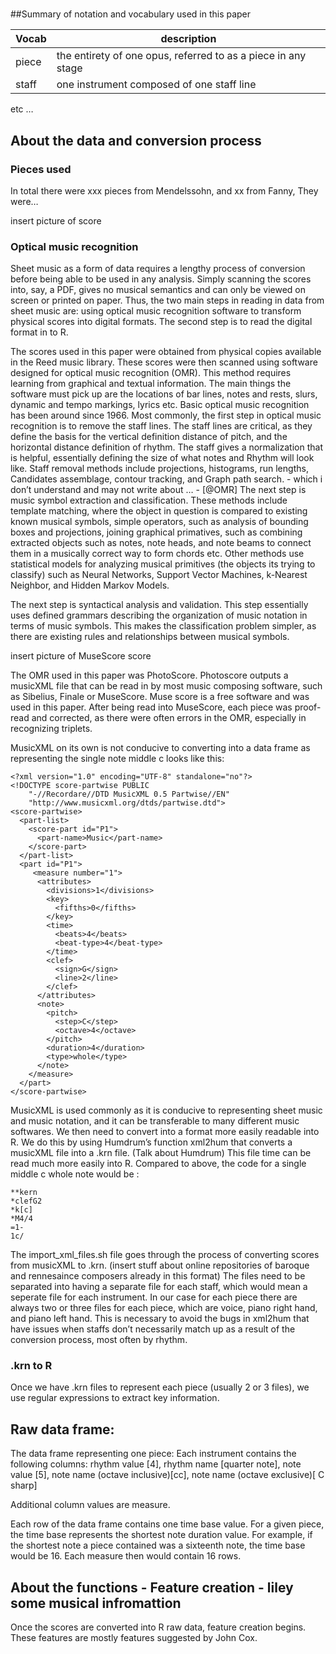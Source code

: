 # 
##Summary of notation and vocabulary used in this paper

Vocab | description
----- | -----------
piece | the entirety of one opus, referred to as a piece in any stage
staff | one instrument composed of one staff line
etc ... 

## About the data and conversion process

### Pieces used
In total there were xxx pieces from Mendelssohn, and xx from Fanny, They were...



insert picture of score

### Optical music recognition
Sheet music as a form of data requires a lengthy process of conversion before being able to be used in any analysis. Simply scanning the scores into, say, a PDF, gives no musical semantics and can only be viewed on screen or printed on paper. Thus, the two main steps in reading in data from sheet music are: using optical music recognition software to transform physical scores into digital formats. The second step is to read the digital format in to R.


The scores used in this paper were obtained from physical copies available in the Reed music library. These scores were then scanned using software designed for optical music recognition (OMR). 
This method requires learning from graphical and textual information. The main things the software must pick up are the locations of bar lines, notes and rests, slurs, dynamic and tempo markings, lyrics etc. Basic optical music recognition has been around since 1966. 
Most commonly, the first step in optical music recognition is to remove the staff lines. The staff lines are critical, as they define the basis for the vertical definition distance of pitch, and the horizontal distance definition of rhythm. The staff gives a normalization that is helpful, essentially defining the size of what notes and Rhythm will look like. Staff removal methods include projections, histograms, run lengths, Candidates assemblage, contour tracking, and Graph path search. - which i don't understand and may not write about ... -  [@OMR]
The next step is music symbol extraction and classification. These methods include template matching, where the object in question is compared to existing known musical symbols, simple operators, such as analysis of bounding boxes and projections, joining graphical primatives, such as combining extracted objects such as notes, note heads, and note beams to connect them in a musically correct way to form chords etc. Other methods use statistical models for analyzing musical primitives (the objects its trying to classify) such as Neural Networks, Support Vector Machines, k-Nearest Neighbor, and Hidden Markov Models.

The next step is syntactical analysis and validation. This step essentially uses defined grammars describing the organization of music notation in terms of music symbols. This makes the classification problem simpler, as there are existing rules and relationships between musical symbols. 

insert picture of MuseScore score

The OMR used in this paper was PhotoScore. Photoscore outputs a musicXML file that can be read in by most music composing software, such as Sibelius, Finale or MuseScore. Muse score is a free software and was used in this paper. After being read into MuseScore, each piece was proof-read and corrected, as there were often errors in the OMR, especially in recognizing triplets. 


MusicXML on its own is not conducive to converting into a data frame as representing the single note middle c looks like this: 

```{}
<?xml version="1.0" encoding="UTF-8" standalone="no"?>
<!DOCTYPE score-partwise PUBLIC
    "-//Recordare//DTD MusicXML 0.5 Partwise//EN"
    "http://www.musicxml.org/dtds/partwise.dtd">
<score-partwise>
  <part-list>
    <score-part id="P1">
      <part-name>Music</part-name>
    </score-part>
  </part-list>
  <part id="P1">
     <measure number="1">
      <attributes>
        <divisions>1</divisions>
        <key>
          <fifths>0</fifths>
        </key>
        <time>
          <beats>4</beats>
          <beat-type>4</beat-type>
        </time>
        <clef>
          <sign>G</sign>
          <line>2</line>
        </clef>
      </attributes>
      <note>
        <pitch>
          <step>C</step>
          <octave>4</octave>
        </pitch>
        <duration>4</duration>
        <type>whole</type>
      </note>
    </measure>
  </part>
</score-partwise> 
```  

MusicXML is used commonly as it is conducive to representing sheet music and music notation, and it can be transferable to many different music softwares. 
We then need to convert into a format more easily readable into R. We do this by using Humdrum's function xml2hum that converts a musicXML file into a .krn file. (Talk about Humdrum) This file time can be read much more easily into R. Compared to above, the code for a single middle c whole note would be : 

```{}
**kern
*clefG2
*k[c]
*M4/4
=1-
1c/
```

The import_xml_files.sh file goes through the process of converting scores from musicXML to .krn. (insert stuff about online repositories of baroque and rennesaince composers already in this format) The files need to be separated into having a separate file for each staff, which would mean a seperate file for each instrument. In our case for each piece there are always two or three files for each piece, which are voice, piano right hand, and piano left hand. This is necessary to avoid the bugs in xml2hum that have issues when staffs don't necessarily match up as a result of the conversion process, most often by rhythm.

### .krn to R

Once we have .krn files to represent each piece (usually 2 or 3 files), we use regular expressions to extract key information. 

## Raw data frame: 

The data frame representing one piece: 
Each instrument contains the following columns: rhythm value [4], rhythm name [quarter note], note value [5], note name (octave inclusive)[cc], note name (octave exclusive)[ C sharp]

Additional column values are measure. 

Each row of the data frame contains one time base value. For a given piece, the time base represents the shortest note duration value. For example, if the shortest note a piece contained was a sixteenth note, the time base would be 16. Each measure then would contain 16 rows. 


## About the functions - Feature creation - liley some musical infromattion


Once the scores are converted into R raw data, feature creation begins. These features are mostly features suggested by John Cox. 





